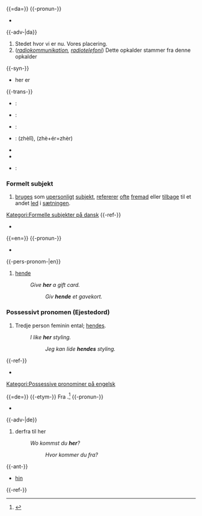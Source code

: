 {{=da=}}
{{-pronun-}}
*{{IPA|/hɛːˀɒ̯/|lang=da}}
{{-adv-|da}}
{{pn}}
# Stedet hvor vi er nu. Vores placering.
# (''[[radiokommunikation]], [[radiotelefoni]]'') Dette opkalder stammer fra denne opkalder
{{-syn-}}
*her er
{{-trans-}}
{{trans-top|Stedet hvor vi er nu}}
* {{en}}: {{t|en|here}}
* {{fr}}: {{t|fr|ici}}
* {{nl}}: {{t|nl|hier}}
* {{zh}}: {{t|zh|这里}} (zhèlǐ), {{t|zh|这兒}} (zhè+ér=zhèr)
{{trans-mid}}
* {{O|pt|aqui}}
* {{O|es|aquí}}
* {{de}}: {{t|de|hier}}
{{trans-bottom}}
===Formelt subjekt===
{{pn}}
# [[bruge]]s som [[upersonlig]]t [[subjekt]], [[referere]]r [[ofte]] [[fremad]] eller [[tilbage]] til et andet [[led]] i [[sætning]]en.
[[Kategori:Formelle subjekter på dansk]]
{{-ref-}}
*{{DDO}}
{{=en=}}
{{Personlige pronominer på engelsk}}
{{-pronun-}}
*{{IPA|/hɜ:ʳ/|lang=en}}
{{-pers-pronom-|en}}
{{pn}}
#[[hende]]
#:''Give '''her''' a gift card.''
#::''Giv '''hende''' et gavekort.''
===Possessivt pronomen (Ejestedord)===
{{pn}}
#Tredje person feminin ental; [[hendes]].
#:''I like '''her''' styling.''
#::''Jeg kan lide '''hendes''' styling.''
{{-ref-}}
*{{Oxford Dictionaries}}
[[Kategori:Possessive pronominer på engelsk]]

{{=de=}}
{{-etym-}}
Fra {{etyl|goh|de}} {{term|hera|lang=goh}}.<ref>{{DWDS}}</ref>
{{-pronun-}}
*{{IPA|/he:ɐ̯/|lang=de}}
{{-adv-|de}}
{{pn}}
#{{stedsbiord|tysk}} derfra til her
#:''Wo kommst du '''her'''?''
#::''Hvor kommer du fra?''
{{-ant-}}
*[[hin]]
{{-ref-}}
